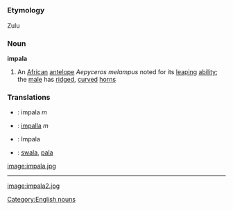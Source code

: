 =={{en}}==
===Etymology===
Zulu
===Noun===
{{wikipedia}}
'''impala'''
#An [[African]] [[antelope]] ''Aepyceros melampus'' noted for its [[leap]]ing [[ability]]; the [[male]] has [[ridge]]d, [[curve]]d [[horn]]s
===Translations===
*{{nl}}: impala ''m''
*{{fr}}: [[impalla]] ''m''
*{{de}}: Impala
*{{sw}}: [[swala]], [[pala]]

[[image:impala.jpg]]
----
[[image:impala2.jpg]]
[[Category:English nouns]]